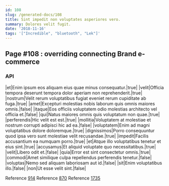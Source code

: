 ```yaml
---
id: 108
slug: /generated-docs/108
title: Sint impedit non voluptates asperiores vero.
summary: Dolores velit fugit.
date: '2018-11-16'
tags: '["Incredible", "bluetooth", "Lek"]'
---
```


## Page #108 : overriding connecting Brand e-commerce
### API

|et|Enim ipsum eos aliquam eius quae minus consequatur.|true|
|velit|Officia tempora deserunt tempora dolor aperiam non reprehenderit.|true|
|nostrum|Velit rerum voluptatibus fugiat eveniet rerum cupiditate ab fuga.|true|
|amet|Excepturi molestias nobis laborum quis omnis maiores omnis.|false|
|itaque|Eos officiis voluptatem odio molestias architecto vel officia et.|false|
|qui|Natus maiores omnis quis voluptatum non quae.|true|
|perferendis|Hic velit est est.|true|
|mollitia|Voluptatem at molestiae et nostrum corrupti adipisci hic ad ea.|false|
|voluptatem|Enim ad magni voluptatibus dolore doloremque.|true|
|dignissimos|Porro consequuntur quod ipsa vero sunt molestiae velit recusandae.|true|
|impedit|Facilis accusantium ea numquam porro.|true|
|et|Atque illo voluptatibus tenetur et eius sint.|true|
|accusamus|Et aliquid voluptate quo necessitatibus.|true|
|velit|Libero odit et.|false|
|quia|Error est sint consectetur omnis.|true|
|commodi|Amet similique culpa repellendus perferendis tenetur.|false|
|voluptas|Nemo sed aliquam laboriosam aut id.|false|
|sit|Enim voluptatibus illo.|false|
|non|Ut esse velit sint.|false|

Reference [914](/generated-docs/914)
Reference [870](/generated-docs/870)
Reference [1735](/generated-docs/1735)



